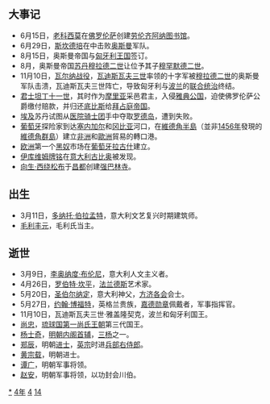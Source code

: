 {{yearTOC|1444|明'''[[正统_(年号)|正统]]九年'''；越南'''[[大和_(黎邦基)|大和]]二年'''；日本'''[[嘉吉|嘉吉]]四年'''，'''[[文安_(後花園天皇)|文安]]元年'''}}

== 大事记 ==
*6月15日，[[科西莫·德·美第奇|老科西莫]]在[[佛罗伦萨|佛罗伦萨]]创建[[老楞佐图书馆|劳伦齐阿纳图书馆]]。
*6月29日，[[斯坎德培|斯坎德培]]在{{link-en|托维奥尔战役|Battle of Torvioll}}中击败[[奥斯曼帝国|奥斯曼]]军队。
*8月15日，奥斯曼帝国与[[匈牙利王国|匈牙利王国]]签订{{link-en|塞格德合约|Peace of Szeged}}。
*8月，奥斯曼帝国[[苏丹_(称谓)|苏丹]][[穆拉德二世|穆拉德二世]]让位予其子[[穆罕默德二世_(奥斯曼帝国)|穆罕默德二世]]。
*11月10日，[[瓦尔纳战役|瓦尔纳战役]]，[[瓦迪斯瓦夫三世·雅盖隆契克|瓦迪斯瓦夫三世]]率领的十字军被[[穆拉德二世|穆拉德二世]]的奥斯曼军队击溃，瓦迪斯瓦夫三世阵亡，导致匈牙利与[[雅盖隆王朝时期的波兰|波兰]]的[[共主邦联|联合统治]]终结。
*[[君士坦丁十一世|君士坦丁十一世]]，其时作为[[摩里亚|摩里亚]]采邑君主，入侵[[雅典公国|雅典公国]]，迫使佛罗伦萨公爵缴付赔款，并归还[[底比斯_(希腊)|底比斯]]给[[拜占庭帝国|拜占庭帝国]]。
*[[马木留克|埃及]]苏丹试图从[[医院骑士团|医院骑士团]]手中夺取[[罗德岛|罗德岛]]，遭到失败。
*[[葡萄牙|葡萄牙]]探险家到达[[塞内加尔|塞内加尔]]和[[冈比亚|冈比亚]]河口，在[[維德角半島|維德角半島]]（並非[[1456年|1456年]]發現的[[維德角群島|維德角群島]]）建立[[非洲|非洲]]和[[歐洲|歐洲]]貿易的轉口港。
*[[欧洲|欧洲]]第一个[[黑奴|黑奴]]市场在[[葡萄牙|葡萄牙]][[拉古什|拉古什]]建立。
*[[伊库维姆牌铭|伊库维姆牌铭]]在[[意大利|意大利]][[古比奥|古比奥]]被发现。
*[[向生·西绕松布|向生·西绕松布]]于[[昌都市|昌都]]创建[[强巴林寺|强巴林寺]]。

== 出生 ==
*3月11日，[[多纳托·伯拉孟特|多纳托·伯拉孟特]]，意大利文艺复兴时期建筑师。
*[[毛利丰元|毛利丰元]]，毛利氏当主。

== 逝世 ==
{{Wikisource year mention}}
*3月9日，[[李奥纳度·布伦尼|李奥纳度·布伦尼]]，意大利人文主义者。
*4月26日，[[罗伯特·坎平|罗伯特·坎平]]，[[法兰德斯|法兰德斯]]艺术家。
*5月20日，[[圣伯尔纳定|圣伯尔纳定]]，意大利神父，[[方济各会|方济各会]]会士。
*5月27日，[[第一代萨默塞特公爵约翰·博福特|约翰·博福特]]，英格兰贵族，[[嘉德勋章|嘉德勋章]]佩戴者，军事指挥官。
*11月10日，瓦迪斯瓦夫三世·雅盖隆契克，波兰和匈牙利国王。
*[[尚忠王|尚忠]]，[[琉球国|琉球国]][[第一尚氏|第一尚氏王朝]]第三代国王。
*[[杨士奇|杨士奇]]，[[明朝|明朝]][[大学士|内阁首辅]]，[[三杨_(明朝)|三杨]]之一。
*[[郑辰|郑辰]]，明朝[[进士|进士]]，[[明英宗|英宗]]时进[[兵部侍郎|兵部右侍郎]]。
*[[黄宗载|黄宗载]]，明朝进士。
*[[谭广|谭广]]，明朝军事将领。
*[[趙安_(軍事人物)|赵安]]，明朝军事将领，以功封会川伯。

[[Category:1444年|*]]
[[Category:1440年代|4年]]
[[Category:15世纪各年|4]]
[[Category:甲子年|14]]